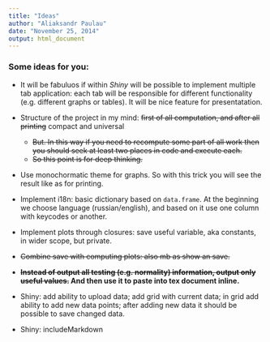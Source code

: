 ```yaml
---
title: "Ideas"
author: "Aliaksandr Paulau"
date: "November 25, 2014"
output: html_document
---
```


### Some ideas for you:

* It will be fabuluos if within _Shiny_ will be possible to implement multiple tab application: each tab will be responsible
  for different functionality (e.g. different graphs or tables). It will be nice feature for presentatation.
 
* Structure of the project in my mind: ~~first of all computation, and after all printing~~ compact and universal
    + ~~But. In this way if you need to recompute some part of all work then you should seek at least two places in code and execute each.~~
    + ~~So this point is for deep thinking.~~
    
* Use monochormatic theme for graphs. So with this trick you will see the result like as for printing.

* Implement i18n: basic dictionary based on `data.frame`. At the beginning we choose language (russian/english), and based on it
  use one column with keycodes or another.
  
* Implement plots through closures: save useful variable, aka constants, in wider scope, but private.

* ~~Combine save with computing plots: also mb as show an save.~~

* __~~Instead of output all testing (e.g. normality) information, output only useful values.~~ And then use it to paste into tex document inline.__

* Shiny: add ability to upload data; add grid with current data; in grid add ability to add new data points; after adding new data it should be possible to save changed data.

* Shiny: includeMarkdown